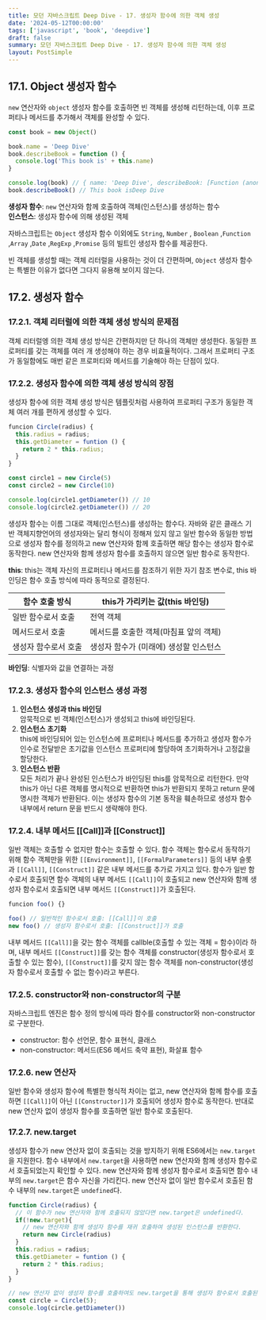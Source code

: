 ```yaml
---
title: 모던 자바스크립트 Deep Dive - 17. 생성자 함수에 의한 객체 생성
date: '2024-05-12T00:00:00'
tags: ['javascript', 'book', 'deepdive']
draft: false
summary: 모던 자바스크립트 Deep Dive - 17. 생성자 함수에 의한 객체 생성
layout: PostSimple
---
```


## 17.1. Object 생성자 함수

`new` 연산자와 `object` 생성자 함수를 호출하면 빈 객체를 생성해 리턴하는데, 이후 프로퍼티나 메서드를 추가해서 객체를 완성할 수 있다.

```js
const book = new Object()

book.name = 'Deep Dive'
book.describeBook = function () {
  console.log('This book is' + this.name)
}

console.log(book) // { name: 'Deep Dive', describeBook: [Function (anonymous)] }
book.describeBook() // This book isDeep Dive
```

**생성자 함수**: `new` 연산자와 함께 호출하여 객체(인스턴스)를 생성하는 함수  
**인스턴스**: 생성자 함수에 의해 생성된 객체

자바스크립트는 `Object` 생성자 함수 이외에도 `String`, `Number` , `Boolean` ,`Function` ,`Array` ,`Date` ,`RegExp` ,`Promise` 등의 빌트인 생성자 함수를 제공한다.

빈 객체를 생성할 때는 객체 리터럴을 사용하는 것이 더 간편하며, `Object` 생성자 함수는 특별한 이유가 없다면 그다지 유용해 보이지 않는다.

## 17.2. 생성자 함수

### 17.2.1. 객체 리터럴에 의한 객체 생성 방식의 문제점

객체 리터럴엥 의한 객체 생성 방식은 간편하지만 단 하나의 객체만 생성한다. 동일한 프로퍼티를 갖는 객체를 여러 개 생성해야 하는 경우 비효율적이다. 그래서 프로퍼티 구조가 동일함에도 매번 같은 프로퍼티와 메서드를 기술해야 하는 단점이 있다.

### 17.2.2. 생성자 함수에 의한 객체 생성 방식의 장점

생성자 함수에 의한 객체 생성 방식은 템플릿처럼 사용하여 프로퍼티 구조가 동일한 객체 여러 개를 편하게 생성할 수 있다.

```js
funcion Circle(radius) {
  this.radius = radius;
  this.getDiameter = funtion () {
    return 2 * this.radius;
  }
}

const circle1 = new Circle(5)
const circle2 = new Circle(10)

console.log(circle1.getDiameter()) // 10
console.log(circle2.getDiameter()) // 20
```

생성자 함수는 이름 그대로 객체(인스턴스)를 생성하는 함수다. 자바와 같은 클래스 기반 객체지향언어의 생성자와는 달리 형식이 정해져 있지 않고 일반 함수와 동일한 방법으로 생성자 함수를 정의하고 new 연산자와 함께 호출하면 해당 함수는 생성자 함수로 동작한다. new 연산자와 함께 생성자 함수를 호출하지 않으면 일반 함수로 동작한다.

**this**: this는 객체 자신의 프로퍼티나 메서드를 참조하기 위한 자기 참조 변수로, this 바인딩은 함수 호출 방식에 따라 동적으로 결정된다.

| 함수 호출 방식       | this가 가리키는 값(this 바인딩)        |
| -------------------- | -------------------------------------- |
| 일반 함수로서 호출   | 전역 객체                              |
| 메서드로서 호출      | 메서드를 호출한 객체(마침표 앞의 객체) |
| 생성자 함수로서 호출 | 생성자 함수가 (미래에) 생성할 인스턴스 |

**바인딩**: 식별자와 값을 연결하는 과정

### 17.2.3. 생성자 함수의 인스턴스 생성 과정

1. **인스턴스 생성과 this 바인딩**  
   암묵적으로 빈 객체(인스턴스)가 생성되고 this에 바인딩된다.
2. **인스턴스 초기화**  
   this에 바인딩되어 있는 인스턴스에 프로퍼티나 메서드를 추가하고 생성자 함수가 인수로 전달받은 초기값을 인스턴스 프로퍼티에 할당하여 초기화하거나 고정값을 할당한다.
3. **인스턴스 반환**  
   모든 처리가 끝나 완성된 인스턴스가 바인딩된 this를 암묵적으로 리턴한다. 만약 this가 아닌 다른 객체를 명시적으로 반환하면 this가 반환되지 못하고 return 문에 명시한 객체가 반환된다. 이는 생성자 함수의 기본 동작을 훼손하므로 생성자 함수 내부에서 return 문을 반드시 생략해야 한다.

### 17.2.4. 내부 메서드 [[Call]]과 [[Construct]]

일반 객체는 호출할 수 없지만 함수는 호출할 수 있다. 함수 객체는 함수로서 동작하기 위해 함수 객체만을 위한 `[[Environment]]`, `[[FormalParameters]]` 등의 내부 슬롯과 `[[Call]]`, `[[Construct]]` 같은 내부 메서드를 추가로 가지고 있다. 함수가 일반 함수로서 호출되면 함수 객체의 내부 메서드 `[[Call]]`이 호출되고 new 연산자와 함께 생성자 함수로서 호출되면 내부 메서드 `[[Construct]]`가 호출된다.

```js
funcion foo() {}

foo() // 일반적인 함수로서 호출: [[Call]]이 호출
new foo() // 생성자 함수로서 호출: [[Construct]]가 호출
```

내부 메서드 `[[Call]]`을 갖는 함수 객체를 callble(호출할 수 있는 객체 = 함수)이라 하며, 내부 메서드 `[[Construct]]`를 갖는 함수 객체를 constructor(생성자 함수로서 호출할 수 있는 함수), `[[Construct]]`를 갖지 않는 함수 객체를 non-constructor(생성자 함수로서 호출할 수 없는 함수)라고 부른다.

### 17.2.5. constructor와 non-constructor의 구분

자바스크립트 엔진은 함수 정의 방식에 따라 함수를 constructor와 non-constructor로 구분한다.

- constructor: 함수 선언문, 함수 표현식, 클래스
- non-constructor: 메서드(ES6 메서드 축약 표현), 화살표 함수

### 17.2.6. new 연산자

일반 함수와 생성자 함수에 특별한 형식적 차이는 없고, new 연산자와 함께 함수를 호출하면 `[[Call]]`이 아닌 `[[Constructor]]`가 호출되어 생성자 함수로 동작한다. 반대로 new 연산자 없이 생성자 함수를 호출하면 일반 함수로 호출된다.

### 17.2.7. new.target

생성자 함수가 new 연산자 없이 호출되는 것을 방지하기 위해 ES6에서는 `new.target`을 지원한다. 함수 내부에서 `new.target`을 사용하면 new 연산자와 함께 생성자 함수로서 호출되었는지 확인할 수 있다. new 연산자와 함께 생성자 함수로서 호출되면 함수 내부의 `new.target`은 함수 자신을 가리킨다. new 연산자 없이 일반 함수로서 호출된 함수 내부의 `new.target`은 `undefined`다.

```js
function Circle(radius) {
  // 이 함수가 new 연산자와 함께 호출되지 않았다면 new.target은 undefined다.
  if(!new.target){
    // new 연산자와 함께 생성자 함수를 재귀 호출하여 생성된 인스턴스를 반환한다.
    return new Circle(radius)
  }
  this.radius = radius;
  this.getDiameter = funtion () {
    return 2 * this.radius;
  }
}

// new 연산자 없이 생성자 함수를 호출하여도 new.target을 통해 생성자 함수로서 호출된다.
const circle = Circle(5);
console.log(circle.getDiameter())
```
